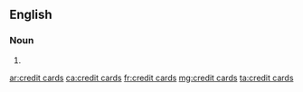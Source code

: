 ==English==

===Noun===
{{head|en|noun plural form}}
# {{plural of|credit card|lang=en}}

[[ar:credit cards]]
[[ca:credit cards]]
[[fr:credit cards]]
[[mg:credit cards]]
[[ta:credit cards]]